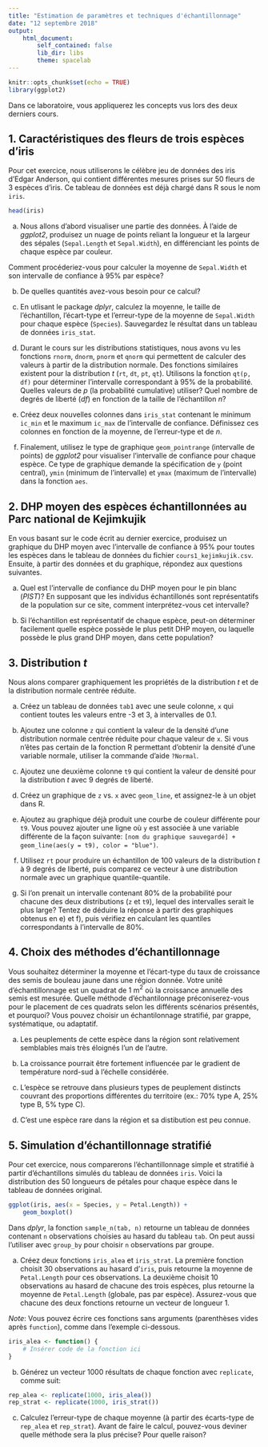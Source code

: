```yaml
---
title: "Estimation de paramètres et techniques d'échantillonnage"
date: "12 septembre 2018"
output: 
    html_document:
        self_contained: false
        lib_dir: libs
        theme: spacelab
---
```


```r
knitr::opts_chunk$set(echo = TRUE)
library(ggplot2)
```

Dans ce laboratoire, vous appliquerez les concepts vus lors des deux derniers cours.


## 1. Caractéristiques des fleurs de trois espèces d'iris

Pour cet exercice, nous utiliserons le célèbre jeu de données des iris d'Edgar Anderson, qui contient différentes mesures prises sur 50 fleurs de 3 espèces d'iris. Ce tableau de données est déjà chargé dans R sous le nom `iris`.

```r
head(iris)
```

a) Nous allons d'abord visualiser une partie des données. À l'aide de *ggplot2*, produisez un nuage de points reliant la longueur et la largeur des sépales (`Sepal.Length` et `Sepal.Width`), en différenciant les points de chaque espèce par couleur.

Comment procéderiez-vous pour calculer la moyenne de `Sepal.Width` et son intervalle de confiance à 95% par espèce?

b) De quelles quantités avez-vous besoin pour ce calcul?

c) En utlisant le package *dplyr*, calculez la moyenne, le taille de l'échantillon, l'écart-type et l'erreur-type de la moyenne de `Sepal.Width` pour chaque espèce (`Species`). Sauvegardez le résultat dans un tableau de données `iris_stat`.

d) Durant le cours sur les distributions statistiques, nous avons vu les fonctions `rnorm`, `dnorm`, `pnorm` et `qnorm` qui permettent de calculer des valeurs à partir de la distribution normale. Des fonctions similaires existent pour la distribution $t$ (`rt`, `dt`, `pt`, `qt`). Utilisons la fonction `qt(p, df)` pour déterminer l'intervalle correspondant à 95% de la probabilité. Quelles valeurs de $p$ (la probabilité cumulative) utiliser? Quel nombre de degrés de liberté ($df$) en fonction de la taille de l'échantillon $n$?

e) Créez deux nouvelles colonnes dans `iris_stat` contenant le minimum `ic_min` et le maximum `ic_max` de l'intervalle de confiance. Définissez ces colonnes en fonction de la moyenne, de l'erreur-type et de $n$.

f) Finalement, utilisez le type de graphique `geom_pointrange` (intervalle de points) de *ggplot2* pour visualiser l'intervalle de confiance pour chaque espèce. Ce type de graphique demande la spécification de `y` (point central), `ymin` (minimum de l'intervalle) et `ymax` (maximum de l'intervalle) dans la fonction `aes`.


## 2. DHP moyen des espèces échantillonnées au Parc national de Kejimkujik

En vous basant sur le code écrit au dernier exercice, produisez un graphique du DHP moyen avec l'intervalle de confiance à 95% pour toutes les espèces dans le tableau de données du fichier `cours1_kejimkujik.csv`. Ensuite, à partir des données et du graphique, répondez aux questions suivantes.

a) Quel est l'intervalle de confiance du DHP moyen pour le pin blanc (*PIST*)? En supposant que les individus échantillonés sont représentatifs de la population sur ce site, comment interprétez-vous cet intervalle?

b) Si l'échantillon est représentatif de chaque espèce, peut-on déterminer facilement quelle espèce possède le plus petit DHP moyen, ou laquelle possède le plus grand DHP moyen, dans cette population?


## 3. Distribution *t*

Nous alons comparer graphiquement les propriétés de la distribution *t* et de la distribution normale centrée réduite.

a) Créez un tableau de données `tab1` avec une seule colonne, `x` qui contient toutes les valeurs entre -3 et 3, à intervalles de 0.1.

b) Ajoutez une colonne `z` qui contient la valeur de la densité d'une distribution normale centrée réduite pour chaque valeur de `x`. Si vous n'êtes pas certain de la fonction R permettant d'obtenir la densité d'une variable normale, utiliser la commande d'aide `?Normal`.

c) Ajoutez une deuxième colonne `t9` qui contient la valeur de densité pour la distribution *t* avec 9 degrés de liberté.

d) Créez un graphique de `z` vs. `x` avec `geom_line`, et assignez-le à un objet dans R.

e) Ajoutez au graphique déjà produit une courbe de couleur différente pour `t9`.
Vous pouvez ajouter une ligne où `y` est associée à une variable différente de la façon suivante:
`[nom du graphique sauvegardé] + geom_line(aes(y = t9), color = "blue")`.

f) Utilisez `rt` pour produire un échantillon de 100 valeurs de la distribution *t* à 9 degrés de liberté, puis comparez ce vecteur à une distribution normale avec un graphique quantile-quantile.

g) Si l'on prenait un intervalle contenant 80% de la probabilité pour chacune des deux distributions (`z` et `t9`), lequel des intervalles serait le plus large? Tentez de déduire la réponse à partir des graphiques obtenus en e) et f), puis vérifiez en calculant les quantiles correspondants à l'intervalle de 80%.


## 4. Choix des méthodes d'échantillonnage

Vous souhaitez déterminer la moyenne et l'écart-type du taux de croissance des semis de bouleau jaune dans une région donnée. Votre unité d'échantillonnage est un quadrat de 1 m$^2$ où la croissance annuelle des semis est mesurée. Quelle méthode d'échantilonnage préconiserez-vous pour le placement de ces quadrats selon les différents scénarios présentés, et pourquoi? Vous pouvez choisir un échantilonnage stratifié, par grappe, systématique, ou adaptatif.

a) Les peuplements de cette espèce dans la région sont relativement semblables mais très éloignés l'un de l'autre.

b) La croissance pourrait être fortement influencée par le gradient de température nord-sud à l'échelle considérée.

c) L'espèce se retrouve dans plusieurs types de peuplement distincts couvrant des proportions différentes du territoire (ex.: 70% type A, 25% type B, 5% type C).

d) C'est une espèce rare dans la région et sa distibution est peu connue.


## 5. Simulation d'échantillonnage stratifié

Pour cet exercice, nous comparerons l'échantillonnage simple et stratifié à partir d'échantillons simulés du tableau de données `iris`. Voici la distribution des 50 longueurs de pétales pour chaque espèce dans le tableau de données original.

```r
ggplot(iris, aes(x = Species, y = Petal.Length)) + 
    geom_boxplot()
```


Dans *dplyr*, la fonction `sample_n(tab, n)` retourne un tableau de données contenant `n` observations choisies au hasard du tableau `tab`. On peut aussi l'utiliser avec `group_by` pour choisir `n` observations par groupe. 


a) Créez deux fonctions `iris_alea` et `iris_strat`. La première fonction choisit 30 observations au hasard d'`iris`, puis retourne la moyenne de `Petal.Length` pour ces observations. La deuxième choisit 10 observations au hasard de chacune des trois espèces, plus retourne la moyenne de `Petal.Length` (globale, pas par espèce). Assurez-vous que chacune des deux fonctions retourne un vecteur de longueur 1.

*Note*: Vous pouvez écrire ces fonctions sans arguments (parenthèses vides après `function`), comme dans l'exemple ci-dessous.

```r
iris_alea <- function() {
    # Insérer code de la fonction ici
}

```

b) Générez un vecteur 1000 résultats de chaque fonction avec `replicate`, comme suit:

```r
rep_alea <- replicate(1000, iris_alea())
rep_strat <- replicate(1000, iris_strat())
```

c) Calculez l'erreur-type de chaque moyenne (à partir des écarts-type de `rep_alea` et `rep_strat`). Avant de faire le calcul, pouvez-vous deviner quelle méthode sera la plus précise? Pour quelle raison? 

